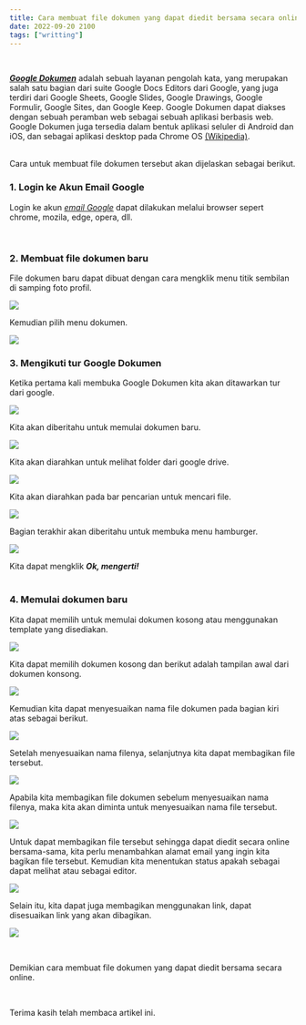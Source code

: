 ```yaml
---
title: Cara membuat file dokumen yang dapat diedit bersama secara online
date: 2022-09-20 2100
tags: ["writting"]
---
```


<br/>

 [***Google Dokumen***](https://www.google.com/intl/id/docs/about/) adalah sebuah layanan pengolah kata, yang merupakan salah satu bagian dari suite Google Docs Editors dari Google, yang juga terdiri dari Google Sheets, Google Slides, Google Drawings, Google Formulir, Google Sites, dan Google Keep. Google Dokumen dapat diakses dengan sebuah peramban web sebagai sebuah aplikasi berbasis web. Google Dokumen juga tersedia dalam bentuk aplikasi seluler di Android dan iOS, dan sebagai aplikasi desktop pada Chrome OS [(Wikipedia)](https://id.wikipedia.org/wiki/Google_Dokumen). 

<br/>
Cara untuk membuat file dokumen tersebut akan dijelaskan sebagai berikut.

<br/>

### 1. Login ke Akun Email Google

Login ke akun [*email Google*](https://mail.google.com/) dapat dilakukan melalui browser sepert chrome, mozila, edge, opera, dll.

<br/>

### 2. Membuat file dokumen baru

File dokumen baru dapat dibuat dengan cara mengklik menu titik sembilan di samping foto profil.

![](./menu.png)<br/>

Kemudian pilih menu dokumen.

![](./document.png)<br/>

### 3. Mengikuti tur Google Dokumen

Ketika pertama kali membuka Google Dokumen kita akan ditawarkan tur dari google.

![](./3.png)<br/>    

Kita akan diberitahu untuk memulai dokumen baru.

![](./6.png)<br/>

Kita akan diarahkan untuk melihat folder dari google drive.

![](./7.png)<br/>

Kita akan diarahkan pada bar pencarian untuk mencari file.

![](./8.png)<br/>

Bagian terakhir akan diberitahu untuk membuka menu hamburger.

![](./9.png)<br/>

Kita dapat mengklik ***Ok, mengerti!***<br/><br/>

### 4. Memulai dokumen baru

Kita dapat memilih untuk memulai dokumen kosong atau menggunakan template yang disediakan.

![](./4.png)<br/>

Kita dapat memilih dokumen kosong dan berikut adalah tampilan awal dari dokumen konsong.

![](./11.png)<br/>

Kemudian kita dapat menyesuaikan nama file dokumen pada bagian kiri atas sebagai berikut.

![](./12.png)<br/>

Setelah menyesuaikan nama filenya, selanjutnya kita dapat membagikan file tersebut.

![](./13.png)<br/>

Apabila kita membagikan file dokumen sebelum menyesuaikan nama filenya, maka kita akan diminta untuk menyesuaikan nama file tersebut.

![](./14.png)<br/>

Untuk dapat membagikan file tersebut sehingga dapat diedit secara online bersama-sama, kita perlu menambahkan alamat email yang ingin kita bagikan file tersebut. Kemudian kita menentukan status apakah sebagai dapat melihat atau sebagai editor.

![](./15.png)<br/>

Selain itu, kita dapat juga membagikan menggunakan link, dapat disesuaikan link yang akan dibagikan.

![](./16.png)<br/>

<br/>

Demikian cara membuat file dokumen yang dapat diedit bersama secara online.

<br/>

Terima kasih telah membaca artikel ini.

